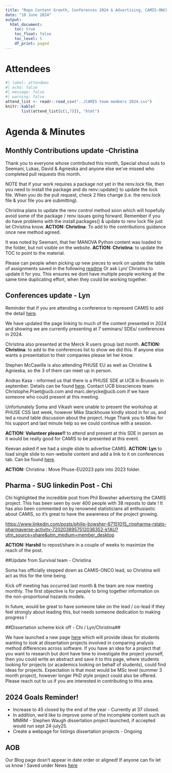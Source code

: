 ```yaml
---
title: "Repo Content Growth, Conferences 2024 & Advertising, CAMIS-ONCO & Dissertation project kick off"
date: "10 June 2024"
output:
  html_document: 
    toc: true
    toc_float: false
    toc_level: 5
    df_print: paged
---
```


# Attendees

```r
#| label: attendees
#| echo: false
#| message: false
#| warning: false
attend_list <- readr::read_csv("../CAMIS team members 2024.csv")
knitr::kable(
       list(attend_list[c(1,7)]), "html")
```

# Agenda & Minutes

## Monthly Contributions update -Christina

Thank you to everyone whose contributed this month, Special shout outs to Seemani, Lukas, David & Agnieska and anyone else we've missed who completed pull requests this month.

NOTE that if your work requires a package not yet in the renv.lock file, then you need to install the package and do renv::update() to update the lock file. When you do the pull request, check 2 files change (i.e. the renv.lock file & your file you are submitting).\

Christina plans to update the renv control method soon which will hopefully avoid some of the package / renv issues going forward. Remember if you do have problems with the install.packages() & update to renv lock file just let Christina know. **ACTION: Christina**: To add to the contributions guidance once new method agreed.

It was noted by Seemani, that her MANOVA Python content was loaded to the folder, but not visible on the website. **ACTION: Christina**: to update the TOC to point to the material.

Please can people when picking up new pieces to work on update the table of assignments saved in the following [readme](https://github.com/PSIAIMS/CAMIS/tree/main/non_website_content) Or ask Lyn/ Christina to update it for you. This ensures we dont have multiple people working at the same time duplicating effort, when they could be working together.

## Conferences update - Lyn

Reminder that if you are attending a conference to represent CAMIS to add the detail [here](https://psiaims.github.io/CAMIS/publication/conference.html).

We have updated the page linking to much of the content presented in 2024 and showing we are currently presenting at 7 seminars/ SDEs/ conferences in 2024.

Christina also presented at the Merck R users group last month. **ACTION: Christina**: to add to the conferences list to show we did this. If anyone else wants a presentation to their companies please let her know.

Stephen McCawille is also attending PHUSE EU as well as Christine & Agnieska, so the 3 of them can meet up in person.

Andras Kasa - informed us that there is a PHUSE SDE at UCB in Brussels in september. Details can be found [here](https://www.phuse-events.org/attend/frontend/reg/thome.csp?pageID=41350&eventID=65&CSPCHD=001001000000PhrBQ2idz0rcRJRn8sp7vIfIEqWC1RCufjt3kK). Contact UCB biosciences team: Christophe.Praet\@ucb.com and marc.derycke\@ucb.com if we have someone who could present at this meeting.

Unfortunately Soma and Vikash were unable to present the workshop at PHUSE CSS last week, however Mike Stackhouse kindly stood in for us, and led a round table discussion about the project. Huge Thank you to Mike for his support and last minute help so we could continue with a session.

**ACTION: Volunteer please!!** to attend and present at this SDE in person as it would be really good for CAMIS to be presented at this event.

Keevan asked if we had a single slide to advertise CAMIS. **ACTION: Lyn** to load single slide to non-website content and add a link to it on conferences tab. Can be found [here](https://github.com/PSIAIMS/CAMIS/tree/main/non_website_content/conferences/2024/PHUSE%20CSS%20CAMIS%20Single%20slide%202024.pptx).

**ACTION:** Christina : Move Phuse-EU2023 pptx into 2023 folder.

## Pharma - SUG linkedin Post - Chi

Chi highlighted the incredible post from Phil Bowsher advertising the CAMIS project. This has been seen by over 400 people with 38 reposts to date ! It has also been commented on by renowned statisticians all enthusiastic about CAMIS, so it's great to have the awareness of the project growing.

<https://www.linkedin.com/posts/philip-bowsher-67151015_rinpharma-rstats-pharmaverse-activity-7202038957512036352-k1AU?utm_source=share&utm_medium=member_desktop>

**ACTION: Harshil** to repost/share in a couple of weeks to maximize the reach of the post.

##Update from Survival team - Christina

Soma has officially stepped down as CAMIS-ONCO lead, so Christina will act as this for the time being.

Kick off meeting has occurred last month & the team are now meeting monthly. The first objective is for people to bring together information on the non-proportional hazards models.

In future, would be great to have someone take on the lead / co-lead if they feel strongly about leading this, but needs someone dedication to making progress !

##Dissertation scheme kick off - Chi / Lyn/Christina##

We have launched a new page [here](https://psiaims.github.io/CAMIS/publication/dissertation.html) which will provide ideas for students wanting to look at dissertation projects involved in comparing analysis method differences across software. If you have an idea for a project that you want to research but dont have time to investigate the project yourself, then you could write an abstract and save it to this page, where students looking for projects (or academics looking on behalf of students), could find ideas for projects. Expectation is that most would be MSc level (summer 3 month project), however longer PhD style project could also be offered. Please reach out to us if you are interested in contributing to this area.

## 2024 Goals Reminder!

-   Increase to 45 closed by the end of the year - Currently at 37 closed.
-   In addition, we'd like to improve some of the incomplete content such as MMRM - Stephen Waugh dissertation project launched, if accepted would run sept 24-july25.
-   Create a webpage for listings dissertation projects - Ongoing

## AOB

Our Blog page dosn't appear in date order or aligned! If anyone can fix let us know ! Saved under News [here](https://psiaims.github.io/CAMIS/blogs/)
